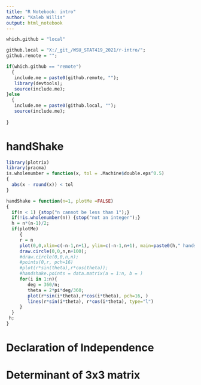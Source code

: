 ```yaml
---
title: "R Notebook: intro"
author: "Kaleb Willis"
output: html_notebook
---
```

```r
which.github = "local"

github.local = "X:/_git_/WSU_STAT419_2021/r-intro/";
github.remote = "";

if(which.github == "remote")
  {
   include.me = paste0(github.remote, "");
   library(devtools);
   source(include.me);
}else
  {
   include.me = paste0(github.local, "");
   source(include.me);
  
}
```


# handShake
```r
library(plotrix)
library(pracma)
is.wholenumber = function(x, tol = .Machine$double.eps^0.5)
{
  abs(x - round(x)) < tol
}

handShake = function(n=1, plotMe =FALSE)
{
  if(n < 1) {stop("n cannot be less than 1");}
  if(!is.wholenumber(n)) {stop("not an integer");}
  h = n*(n-1)/2;
  if(plotMe) 
     {
     r = n
     plot(0,0,xlim=c(-n-1,n+1), ylim=c(-n-1,n+1), main=paste0(h," handshakes for ",n," people"), xlab="", ylab="", xaxt="n", yaxt="n",bty="n", asp=1);
     draw.circle(0,0,n,n+100);
     #draw.circle(0,0,n,n);
     #points(0,r, pch=16)
     #plot(r*sin(theta),r*cos(theta));
     #handshake.points = data.matrix(a = 1:n, b = )
     for(i in 1:n){
        deg = 360/n;
        theta = 2*pi*deg/360;
        plot(r*sin(i*theta),r*cos(i*theta), pch=16, )
        lines(r*sin(i*theta), r*cos(i*theta), type="l")
     }
  }
 h;
}
```
# Declaration of Independence

# Determinant of 3x3 matrix